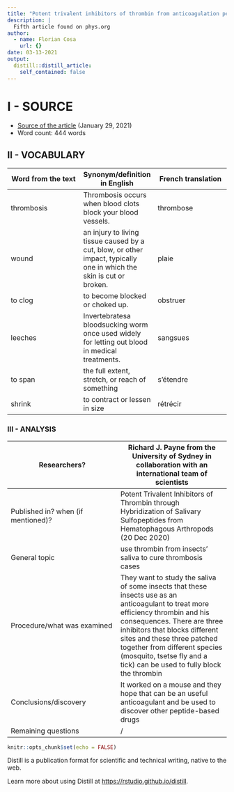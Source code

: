 ```yaml
---
title: "Potent trivalent inhibitors of thrombin from anticoagulation peptides in insect saliva"
description: |
  Fifth article found on phys.org
author:
  - name: Florian Cosa
    url: {}
date: 03-13-2021
output:
  distill::distill_article:
    self_contained: false
---
```


# I - SOURCE  

* [Source of the article](https://phys.org/news/2021-01-potent-trivalent-inhibitors-thrombin-anticoagulation.html) (January 29, 2021)  
* Word count: 444 words  

## II - VOCABULARY  

| Word from the text | Synonym/definition in English | French translation |
|-|-|-|
| thrombosis | Thrombosis occurs when blood clots block your blood vessels. | thrombose |
| wound | an injury to living tissue caused by a cut, blow, or other impact, typically one in which the skin is cut or broken. |  plaie|
| to clog  | to become blocked or choked up. | obstruer |
| leeches | Invertebratesa bloodsucking worm once used widely for letting out blood in medical treatments. | sangsues |
| to span  | the full extent, stretch, or reach of something | s'étendre |
| shrink | to contract or lessen in size | rétrécir |

### III - ANALYSIS  

| Researchers? | Richard J. Payne from the University of Sydney in collaboration with an international team of scientists |
|-|-|
| Published in? when (if mentioned)? | Potent Trivalent Inhibitors of Thrombin through Hybridization of Salivary Sulfopeptides from Hematophagous Arthropods (20 Dec 2020) |
| General topic | use thrombin from insects' saliva to cure thrombosis cases |
| Procedure/what was examined | They want to study the saliva of some insects that these insects use as an anticoagulant to treat more efficiency thrombin and his consequences. There are three inhibitors that blocks different sites and these three patched together from different species (mosquito, tsetse fly and a tick) can be used to fully block the thrombin |
| Conclusions/discovery | It worked on a mouse and they hope that can be an useful anticoagulant and be used to discover other peptide-based drugs |
| Remaining questions | / |

```r
knitr::opts_chunk$set(echo = FALSE)
```

Distill is a publication format for scientific and technical writing, native to the web.

Learn more about using Distill at <https://rstudio.github.io/distill>.

